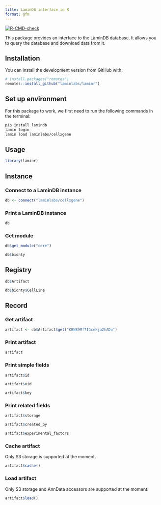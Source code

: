 ```yaml
---
title: LaminDB interface in R
format: gfm
---
```


<!-- badges: start -->
[![R-CMD-check](https://github.com/laminlabs/laminr/actions/workflows/R-CMD-check.yaml/badge.svg)](https://github.com/laminlabs/laminr/actions/workflows/R-CMD-check.yaml)
<!-- badges: end -->

This package provides an interface to the LaminDB database. It allows you to query the database and download data from it.

## Installation

You can install the development version from GitHub with:

```R
# install.packages("remotes")
remotes::install_github("laminlabs/laminr")
```

## Set up environment


For this package to work, we first need to run the following commands in the terminal:

```bash
pip install lamindb
lamin login
lamin load laminlabs/cellxgene
```

## Usage

```r
library(laminr)
```

## Instance

### Connect to a LaminDB instance

```r
db <- connect("laminlabs/cellxgene")
```


### Print a LaminDB instance

```r
db
```

### Get module

```r
db$get_module("core")

db$bionty
```

## Registry

```r
db$Artifact
```

```r
db$bionty$CellLine
```

## Record

### Get artifact

```r
artifact <- db$Artifact$get("KBW89Mf7IGcekja2hADu")
```

### Print artifact

```r
artifact
```

### Print simple fields

```r
artifact$id

artifact$uid

artifact$key
```

### Print related fields

```r
artifact$storage

artifact$created_by

artifact$experimental_factors
```

### Cache artifact

:::{.callout-note}
Only S3 storage is supported at the moment.
:::

```r
artifact$cache()
```

### Load artifact

:::{.callout-note}
Only S3 storage and AnnData accessors are supported at the moment.
:::

```r
artifact$load()
```
